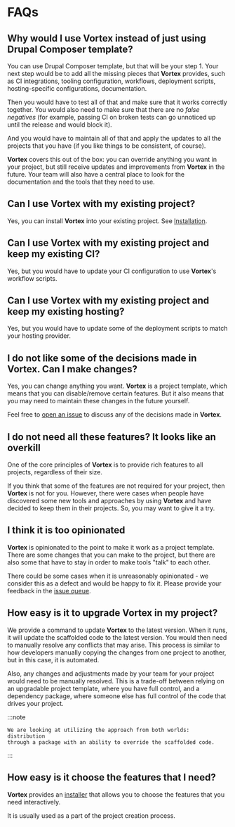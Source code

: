 # FAQs

## Why would I use **Vortex** instead of just using Drupal Composer template?

You can use Drupal Composer template, but that will be your step 1. Your next
step would be to add all the missing pieces that **Vortex** provides,
such as CI integrations, tooling configuration, workflows, deployment scripts,
hosting-specific configurations, documentation.

Then you would have to test all of that and make sure that it works correctly
together. You would also need to make sure that  there are no _false negatives_
(for example, passing CI on broken tests can go unnoticed up until the release
and would block it).

And you would have to maintain all of that and apply the updates to all the
projects that you have (if you like things to be consistent, of course).

**Vortex** covers this out of the box: you can override anything
you want in your project, but still receive updates and improvements from
**Vortex** in the future. Your team will also have a central place to
look for the documentation and the tools that they need to use.

## Can I use **Vortex** with my existing project?

Yes, you can install **Vortex** into your existing project. See [Installation](installation#installing-vortex-into-an-existing-project).

## Can I use **Vortex** with my existing project and keep my existing CI?

Yes, but you would have to update your CI configuration to use **Vortex**'s
workflow scripts.

## Can I use **Vortex** with my existing project and keep my existing hosting?

Yes, but you would have to update some of the deployment scripts to match your
hosting provider.

## I do not like some of the decisions made in **Vortex**. Can I make changes?

Yes, you can change anything you want. **Vortex** is a project template,
which means that you can disable/remove certain features. But it also means that
you may need to maintain these changes in the future yourself.

Feel free to [open an issue](https://github.com/drevops/vortex/issues) to
discuss any of the decisions made in **Vortex**.

## I do not need all these features? It looks like an overkill

One of the core principles of **Vortex** is to provide
rich features to all projects, regardless of their size.

If you think that some of the features are not required for your project, then
**Vortex** is not for you. However, there were cases when people have
discovered some new tools and approaches by using **Vortex** and have
decided to keep them in their projects. So, you may want to give it a try.

## I think it is too opinionated

**Vortex** is opinionated to the point to make it work as a project
template. There are some changes that you can make to the project, but there
are also some that have to stay in order to make tools "talk" to each other.

There could be some cases when it is unreasonably opinionated - we consider this
as a defect and would be happy to fix it. Please provide your feedback in the
[issue queue](https://github.com/drevops/vortex/issues).

## How easy is it to upgrade **Vortex** in my project?

We provide a command to update **Vortex** to the latest version. When it
runs, it will update the scaffolded code to the latest version. You would then
need to manually resolve any conflicts that may arise. This process is similar
to how developers manually copying the changes from one project to another, but
in this case, it is automated.

Also, any changes and adjustments made by your team for your project would need
to be manually resolved. This is a trade-off between relying on an upgradable
project template, where you have full control, and a dependency package, where
someone else has full control of the code that drives your project.

:::note

    We are looking at utilizing the approach from both worlds: distribution
    through a package with an ability to override the scaffolded code.

:::

## How easy is it choose the features that I need?

**Vortex** provides an [installer](installation) that allows you to choose the features
that you need interactively.

It is usually used as a part of the project creation process.
